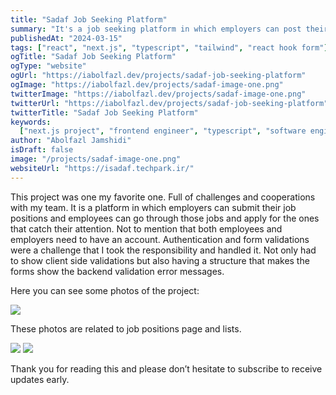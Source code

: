 ```yaml
---
title: "Sadaf Job Seeking Platform"
summary: "It's a job seeking platform in which employers can post their job positions and applicant can apply. They can track their job postings or applications, etc."
publishedAt: "2024-03-15"
tags: ["react", "next.js", "typescript", "tailwind", "react hook form"]
ogTitle: "Sadaf Job Seeking Platform"
ogType: "website"
ogUrl: "https://iabolfazl.dev/projects/sadaf-job-seeking-platform"
ogImage: "https://iabolfazl.dev/projects/sadaf-image-one.png"
twitterImage: "https://iabolfazl.dev/projects/sadaf-image-one.png"
twitterUrl: "https://iabolfazl.dev/projects/sadaf-job-seeking-platform"
twitterTitle: "Sadaf Job Seeking Platform"
keywords:
  ["next.js project", "frontend engineer", "typescript", "software engineer"]
author: "Abolfazl Jamshidi"
isDraft: false
image: "/projects/sadaf-image-one.png"
websiteUrl: "https://isadaf.techpark.ir/"
---
```


This project was one my favorite one. Full of challenges and cooperations with my team. It is a platform in which employers can submit their job positions and employees can go through those jobs and apply for the ones that catch their attention. Not to mention that both employees and employers need to have an account. Authentication and form validations were a challenge that I took the responsibility and handled it. Not only had to show client side validations but also having a structure that makes the forms show the backend validation error messages.

Here you can see some photos of the project:

<Image
  rounded
  width={600}
  height={400}
  src="/projects/sadaf-image-one.png"
  caption="This is the UI of the hero section of Sadaf's landing page."
/>

These photos are related to job positions page and lists.

<Image rounded width={600} height={400} src="/projects/sadaf-image-three.png" />

<Image rounded width={600} height={400} src="/projects/sadaf-image-two.png" />

Thank you for reading this and please don’t hesitate to subscribe to receive updates early.
